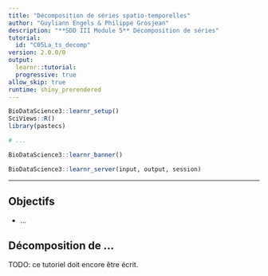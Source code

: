 ```yaml
---
title: "Décomposition de séries spatio-temporelles"
author: "Guyliann Engels & Philippe Grosjean"
description: "**SDD III Module 5** Décomposition de séries"
tutorial:
  id: "C05La_ts_decomp"
version: 2.0.0/0
output:
  learnr::tutorial:
  progressive: true
allow_skip: true
runtime: shiny_prerendered
---
```


```r
BioDataScience3::learnr_setup()
SciViews::R()
library(pastecs)

# ...
```

```r
BioDataScience3::learnr_banner()
```

```r
BioDataScience3::learnr_server(input, output, session)
```

------------------------------------------------------------------------

## Objectifs

-   ...

## Décomposition de ...

TODO: ce tutoriel doit encore être écrit.
